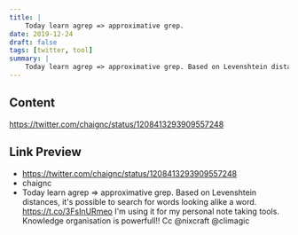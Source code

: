 ```yaml
---
title: |
    Today learn agrep => approximative grep.
date: 2019-12-24
draft: false
tags: [twitter, tool]
summary: |
    Today learn agrep => approximative grep. Based on Levenshtein distances, it's possible to search for words looking alike a word. https://t.co/3FsInURmeo I'm using it for my personal note taking tools. Knowledge organisation is powerfull!! Cc @nixcraft @climagic
---
```


## Content

https://twitter.com/chaignc/status/1208413293909557248

## Link Preview

- https://twitter.com/chaignc/status/1208413293909557248
- chaignc
- Today learn agrep => approximative grep. Based on Levenshtein distances, it's possible to search for words looking alike a word. https://t.co/3FsInURmeo I'm using it for my personal note taking tools. Knowledge organisation is powerfull!! Cc @nixcraft @climagic
